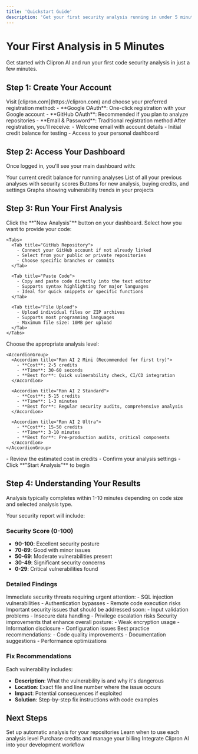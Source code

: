 ```yaml
---
title: 'Quickstart Guide'
description: 'Get your first security analysis running in under 5 minutes'
---
```


# Your First Analysis in 5 Minutes

Get started with Clipron AI and run your first code security analysis in just a few minutes.

## Step 1: Create Your Account

<AccordionGroup>
  <Accordion icon="user-plus" title="Sign Up Options">
    Visit [clipron.com](https://clipron.com) and choose your preferred registration method:
    - **Google OAuth**: One-click registration with your Google account
    - **GitHub OAuth**: Recommended if you plan to analyze repositories
    - **Email & Password**: Traditional registration method
  </Accordion>
  
  <Accordion icon="shield-check" title="Account Verification">
    After registration, you'll receive:
    - Welcome email with account details
    - Initial credit balance for testing
    - Access to your personal dashboard
  </Accordion>
</AccordionGroup>

## Step 2: Access Your Dashboard

Once logged in, you'll see your main dashboard with:

<CardGroup cols={2}>
  <Card title="Credit Balance" icon="coins">
    Your current credit balance for running analyses
  </Card>
  <Card title="Analysis History" icon="clock">
    List of all your previous analyses with security scores
  </Card>
  <Card title="Quick Actions" icon="zap">
    Buttons for new analysis, buying credits, and settings
  </Card>
  <Card title="Security Insights" icon="chart-bar">
    Graphs showing vulnerability trends in your projects
  </Card>
</CardGroup>

## Step 3: Run Your First Analysis

<Steps>
  <Step title="Start New Analysis">
    Click the **"New Analysis"** button on your dashboard.
  </Step>
  
  <Step title="Choose Code Source">
    Select how you want to provide your code:
    
    <Tabs>
      <Tab title="GitHub Repository">
        - Connect your GitHub account if not already linked
        - Select from your public or private repositories
        - Choose specific branches or commits
      </Tab>
      
      <Tab title="Paste Code">
        - Copy and paste code directly into the text editor
        - Supports syntax highlighting for major languages
        - Ideal for quick snippets or specific functions
      </Tab>
      
      <Tab title="File Upload">
        - Upload individual files or ZIP archives
        - Supports most programming languages
        - Maximum file size: 10MB per upload
      </Tab>
    </Tabs>
  </Step>
  
  <Step title="Select Analysis Type">
    Choose the appropriate analysis level:
    
    <AccordionGroup>
      <Accordion title="Ron AI 2 Mini (Recommended for first try)">
        - **Cost**: 2-5 credits
        - **Time**: 30-60 seconds
        - **Best for**: Quick vulnerability check, CI/CD integration
      </Accordion>
      
      <Accordion title="Ron AI 2 Standard">
        - **Cost**: 5-15 credits  
        - **Time**: 1-3 minutes
        - **Best for**: Regular security audits, comprehensive analysis
      </Accordion>
      
      <Accordion title="Ron AI 2 Ultra">
        - **Cost**: 15-50 credits
        - **Time**: 3-10 minutes
        - **Best for**: Pre-production audits, critical components
      </Accordion>
    </AccordionGroup>
  </Step>
  
  <Step title="Review & Submit">
    - Review the estimated cost in credits
    - Confirm your analysis settings
    - Click **"Start Analysis"** to begin
  </Step>
</Steps>

## Step 4: Understanding Your Results

<Warning>
  Analysis typically completes within 1-10 minutes depending on code size and selected analysis type.
</Warning>

Your security report will include:

### Security Score (0-100)
- **90-100**: Excellent security posture
- **70-89**: Good with minor issues
- **50-69**: Moderate vulnerabilities present
- **30-49**: Significant security concerns
- **0-29**: Critical vulnerabilities found

### Detailed Findings

<Tabs>
  <Tab title="Critical Issues">
    Immediate security threats requiring urgent attention:
    - SQL injection vulnerabilities
    - Authentication bypasses
    - Remote code execution risks
  </Tab>
  
  <Tab title="High Priority">
    Important security issues that should be addressed soon:
    - Input validation problems
    - Insecure data handling
    - Privilege escalation risks
  </Tab>
  
  <Tab title="Medium Priority">
    Security improvements that enhance overall posture:
    - Weak encryption usage
    - Information disclosure
    - Configuration issues
  </Tab>
  
  <Tab title="Low Priority">
    Best practice recommendations:
    - Code quality improvements
    - Documentation suggestions
    - Performance optimizations
  </Tab>
</Tabs>

### Fix Recommendations

Each vulnerability includes:
- **Description**: What the vulnerability is and why it's dangerous
- **Location**: Exact file and line number where the issue occurs
- **Impact**: Potential consequences if exploited
- **Solution**: Step-by-step fix instructions with code examples

## Next Steps

<CardGroup cols={2}>
  <Card title="Integrate with GitHub" icon="github" href="/guides/github-integration">
    Set up automatic analysis for your repositories
  </Card>
  <Card title="Understand Analysis Types" icon="microscope" href="/guides/analysis-types">
    Learn when to use each analysis level
  </Card>
  <Card title="Manage Credits" icon="credit-card" href="/guides/credits-payments">
    Purchase credits and manage your billing
  </Card>
  <Card title="API Integration" icon="code" href="/api-reference/endpoints/analysis">
    Integrate Clipron AI into your development workflow
  </Card>
</CardGroup>
